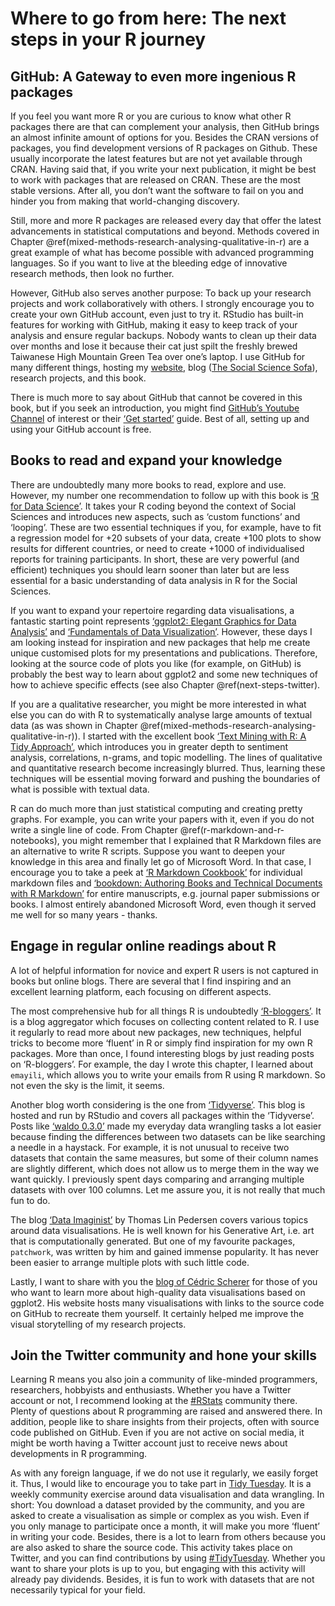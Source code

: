 # Where to go from here: The next steps in your R journey {#next-steps}

## GitHub: A Gateway to even more ingenious R packages

If you feel you want more R or you are curious to know what other R packages there are that can complement your analysis, then GitHub brings an almost infinite amount of options for you. Besides the CRAN versions of packages, you find development versions of R packages on Github. These usually incorporate the latest features but are not yet available through CRAN. Having said that, if you write your next publication, it might be best to work with packages that are released on CRAN. These are the most stable versions. After all, you don't want the software to fail on you and hinder you from making that world-changing discovery.

Still, more and more R packages are released every day that offer the latest advancements in statistical computations and beyond. Methods covered in Chapter \@ref(mixed-methods-research-analysing-qualitative-in-r) are a great example of what has become possible with advanced programming languages. So if you want to live at the bleeding edge of innovative research methods, then look no further.

However, GitHub also serves another purpose: To back up your research projects and work collaboratively with others. I strongly encourage you to create your own GitHub account, even just to try it. RStudio has built-in features for working with GitHub, making it easy to keep track of your analysis and ensure regular backups. Nobody wants to clean up their data over months and lose it because their cat just spilt the freshly brewed Taiwanese High Mountain Green Tea over one's laptop. I use GitHub for many different things, hosting my [website](http://danieldauber.com), blog ([The Social Science Sofa](http://thesocialsciencesofa.com)), research projects, and this book.

There is much more to say about GitHub that cannot be covered in this book, but if you seek an introduction, you might find [GitHub's Youtube Channel](https://www.youtube.com/user/github) of interest or their ['Get started'](https://docs.github.com/en) guide. Best of all, setting up and using your GitHub account is free.

## Books to read and expand your knowledge

There are undoubtedly many more books to read, explore and use. However, my number one recommendation to follow up with this book is ['R for Data Science'](https://r4ds.had.co.nz). It takes your R coding beyond the context of Social Sciences and introduces new aspects, such as 'custom functions' and 'looping'. These are two essential techniques if you, for example, have to fit a regression model for +20 subsets of your data, create +100 plots to show results for different countries, or need to create +1000 of individualised reports for training participants. In short, these are very powerful (and efficient) techniques you should learn sooner than later but are less essential for a basic understanding of data analysis in R for the Social Sciences.

If you want to expand your repertoire regarding data visualisations, a fantastic starting point represents ['ggplot2: Elegant Graphics for Data Analysis'](https://ggplot2-book.org) and ['Fundamentals of Data Visualization'](https://clauswilke.com/dataviz/). However, these days I am looking instead for inspiration and new packages that help me create unique customised plots for my presentations and publications. Therefore, looking at the source code of plots you like (for example, on GitHub) is probably the best way to learn about ggplot2 and some new techniques of how to achieve specific effects (see also Chapter \@ref(next-steps-twitter).

If you are a qualitative researcher, you might be more interested in what else you can do with R to systematically analyse large amounts of textual data (as was shown in Chapter \@ref(mixed-methods-research-analysing-qualitative-in-r)). I started with the excellent book ['Text Mining with R: A Tidy Approach'](https://www.tidytextmining.com), which introduces you in greater depth to sentiment analysis, correlations, n-grams, and topic modelling. The lines of qualitative and quantitative research become increasingly blurred. Thus, learning these techniques will be essential moving forward and pushing the boundaries of what is possible with textual data.

R can do much more than just statistical computing and creating pretty graphs. For example, you can write your papers with it, even if you do not write a single line of code. From Chapter \@ref(r-markdown-and-r-notebooks), you might remember that I explained that R Markdown files are an alternative to write R scripts. Suppose you want to deepen your knowledge in this area and finally let go of Microsoft Word. In that case, I encourage you to take a peek at ['R Markdown Cookbook'](https://bookdown.org/yihui/rmarkdown-cookbook/) for individual markdown files and ['bookdown: Authoring Books and Technical Documents with R Markdown'](https://bookdown.org/yihui/bookdown/) for entire manuscripts, e.g. journal paper submissions or books. I almost entirely abandoned Microsoft Word, even though it served me well for so many years - thanks.

## Engage in regular online readings about R

A lot of helpful information for novice and expert R users is not captured in books but online blogs. There are several that I find inspiring and an excellent learning platform, each focusing on different aspects.

The most comprehensive hub for all things R is undoubtedly ['R-bloggers'](https://www.r-bloggers.com). It is a blog aggregator which focuses on collecting content related to R. I use it regularly to read more about new packages, new techniques, helpful tricks to become more 'fluent' in R or simply find inspiration for my own R packages. More than once, I found interesting blogs by just reading posts on 'R-bloggers'. For example, the day I wrote this chapter, I learned about `emayili`, which allows you to write your emails from R using R markdown. So not even the sky is the limit, it seems.

Another blog worth considering is the one from ['Tidyverse'](https://www.tidyverse.org/blog/). This blog is hosted and run by RStudio and covers all packages within the 'Tidyverse'. Posts like ['waldo 0.3.0'](https://www.tidyverse.org/blog/2021/08/waldo-0-3-0/) made my everyday data wrangling tasks a lot easier because finding the differences between two datasets can be like searching a needle in a haystack. For example, it is not unusual to receive two datasets that contain the same measures, but some of their column names are slightly different, which does not allow us to merge them in the way we want quickly. I previously spent days comparing and arranging multiple datasets with over 100 columns. Let me assure you, it is not really that much fun to do.

The blog ['Data Imaginist'](https://www.data-imaginist.com) by Thomas Lin Pedersen covers various topics around data visualisations. He is well known for his Generative Art, i.e. art that is computationally generated. But one of my favourite packages, `patchwork`, was written by him and gained immense popularity. It has never been easier to arrange multiple plots with such little code.

Lastly, I want to share with you the [blog of Cédric Scherer](https://www.cedricscherer.com/top/dataviz/) for those of you who want to learn more about high-quality data visualisations based on ggplot2. His website hosts many visualisations with links to the source code on GitHub to recreate them yourself. It certainly helped me improve the visual storytelling of my research projects.

## Join the Twitter community and hone your skills

Learning R means you also join a community of like-minded programmers, researchers, hobbyists and enthusiasts. Whether you have a Twitter account or not, I recommend looking at the [\#RStats](https://twitter.com/search?q=%23rstats) community there. Plenty of questions about R programming are raised and answered there. In addition, people like to share insights from their projects, often with source code published on GitHub. Even if you are not active on social media, it might be worth having a Twitter account just to receive news about developments in R programming.

As with any foreign language, if we do not use it regularly, we easily forget it. Thus, I would like to encourage you to take part in [Tidy Tuesday](https://www.tidytuesday.com). It is a weekly community exercise around data visualisation and data wrangling. In short: You download a dataset provided by the community, and you are asked to create a visualisation as simple or complex as you wish. Even if you only manage to participate once a month, it will make you more 'fluent' in writing your code. Besides, there is a lot to learn from others because you are also asked to share the source code. This activity takes place on Twitter, and you can find contributions by using [\#TidyTuesday](https://twitter.com/search?q=%23tidytuesday). Whether you want to share your plots is up to you, but engaging with this activity will already pay dividends. Besides, it is fun to work with datasets that are not necessarily typical for your field.
